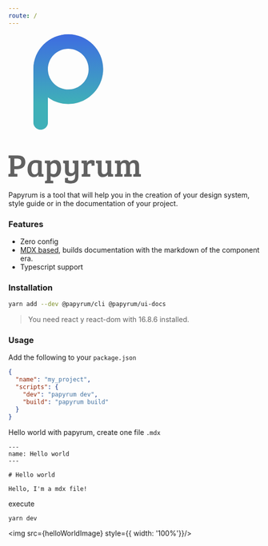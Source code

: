 ```yaml
---
route: /
---
```




<div style={{ textAlign: 'center'}}>
  <svg width="266" height="299" viewBox="0 0 266 299" fill="none" xmlns="http://www.w3.org/2000/svg">
    <path fill-rule="evenodd" clip-rule="evenodd" d="M119.755 139.509C158.279 139.509 189.509 108.279 189.509 69.7546C189.509 31.2302 158.279 0 119.755 0C81.2302 0 50 31.2302 50 69.7546C50 70.1551 50.0034 70.5548 50.0101 70.9538C50.0034 71.135 50 71.3171 50 71.5V176.5C50 184.508 56.4919 191 64.5 191C72.5081 191 79 184.508 79 176.5V126.372C90.4645 134.639 104.541 139.509 119.755 139.509ZM79 71.7214C80.0261 93.3419 97.8801 110.556 119.755 110.556C142.288 110.556 160.556 92.2885 160.556 69.7546C160.556 47.2207 142.288 28.9534 119.755 28.9534C97.2207 28.9534 78.9534 47.2207 78.9534 69.7546C78.9534 69.9675 78.9551 70.18 78.9583 70.3921C78.9859 70.7578 79 71.1273 79 71.5V71.7214Z" fill="#C4C4C4"/>
    <path fill-rule="evenodd" clip-rule="evenodd" d="M119.755 139.509C158.279 139.509 189.509 108.279 189.509 69.7546C189.509 31.2302 158.279 0 119.755 0C81.2302 0 50 31.2302 50 69.7546C50 70.1551 50.0034 70.5548 50.0101 70.9538C50.0034 71.135 50 71.3171 50 71.5V176.5C50 184.508 56.4919 191 64.5 191C72.5081 191 79 184.508 79 176.5V126.372C90.4645 134.639 104.541 139.509 119.755 139.509ZM79 71.7214C80.0261 93.3419 97.8801 110.556 119.755 110.556C142.288 110.556 160.556 92.2885 160.556 69.7546C160.556 47.2207 142.288 28.9534 119.755 28.9534C97.2207 28.9534 78.9534 47.2207 78.9534 69.7546C78.9534 69.9675 78.9551 70.18 78.9583 70.3921C78.9859 70.7578 79 71.1273 79 71.5V71.7214Z" fill="url(#paint0_linear)"/>
    <path d="M0.0480001 285V279.816L2.16 279.624C3.39733 279.496 4.016 278.899 4.016 277.832V248.072L0.368 247.88V242.44H18.672C23.4507 242.44 27.1627 243.571 29.808 245.832C32.496 248.051 33.84 251.4 33.84 255.88C33.84 260.36 32.3253 263.859 29.296 266.376C26.2667 268.851 22.256 270.088 17.264 270.088H11.824V279.368L17.968 279.56V285H0.0480001ZM11.824 263.88H16.432C22.6613 263.88 25.776 261.341 25.776 256.264C25.776 253.192 24.9653 251.165 23.344 250.184C21.7653 249.16 19.2267 248.648 15.728 248.648H11.824V263.88ZM66.598 254.088V277.896C66.598 278.579 66.7047 279.048 66.918 279.304C67.174 279.56 67.6007 279.709 68.198 279.752L70.246 279.88V285H60.07V281.288L59.878 281.224C57.7447 284.296 54.822 285.832 51.11 285.832C46.758 285.832 43.5367 284.445 41.446 281.672C39.3553 278.899 38.31 275.101 38.31 270.28C38.31 264.477 39.718 259.955 42.534 256.712C45.35 253.469 49.574 251.848 55.206 251.848C58.8327 251.848 62.63 252.595 66.598 254.088ZM59.174 274.824V258.248C57.9793 257.693 56.3367 257.416 54.246 257.416C51.3873 257.416 49.318 258.568 48.038 260.872C46.758 263.176 46.118 266.227 46.118 270.024C46.118 276.936 48.3367 280.392 52.774 280.392C54.6513 280.392 56.1873 279.837 57.382 278.728C58.5767 277.576 59.174 276.275 59.174 274.824ZM77.1335 291.08V260.104C77.1335 259.379 77.0055 258.888 76.7495 258.632C76.5362 258.333 76.1308 258.184 75.5335 258.184L72.8455 257.992V252.808H83.6615V256.968C84.3442 255.688 85.5815 254.515 87.3735 253.448C89.1655 252.381 91.2988 251.848 93.7735 251.848C101.496 251.848 105.358 257.267 105.358 268.104C105.358 273.864 104.099 278.28 101.582 281.352C99.0642 284.424 95.6508 285.96 91.3415 285.96C88.7815 285.96 86.4988 285.341 84.4935 284.104V292.936L89.6775 293.192V298.248H73.1655V293.384L75.2775 293.192C75.9175 293.107 76.3868 292.915 76.6855 292.616C76.9842 292.36 77.1335 291.848 77.1335 291.08ZM97.4215 268.744C97.4215 261.619 95.2668 258.056 90.9575 258.056C89.1655 258.056 87.6295 258.611 86.3495 259.72C85.1122 260.787 84.4935 262.067 84.4935 263.56V278.28C86.1148 279.347 88.0775 279.88 90.3815 279.88C92.7282 279.88 94.4775 278.813 95.6295 276.68C96.8242 274.547 97.4215 271.901 97.4215 268.744ZM133.477 283.784V278.92C131.13 282.248 127.674 283.912 123.109 283.912C116.495 283.912 113.189 280.221 113.189 272.84V259.976C113.189 258.824 112.655 258.227 111.589 258.184L109.541 258.056V252.808H120.805V271.176C120.805 273.437 121.125 275.144 121.765 276.296C122.405 277.448 123.727 278.024 125.733 278.024C127.738 278.024 129.338 277.405 130.533 276.168C131.77 274.931 132.389 273.437 132.389 271.688V260.104C132.389 259.379 132.261 258.888 132.005 258.632C131.791 258.333 131.386 258.184 130.789 258.184L128.741 258.056V252.808H140.005V283.784C140.005 288.947 138.746 292.723 136.229 295.112C133.754 297.501 129.978 298.696 124.901 298.696C119.866 298.696 115.941 297.992 113.125 296.584V287.688L119.205 287.176V290.248C119.205 291.4 119.738 292.168 120.805 292.552C121.871 292.979 123.343 293.192 125.221 293.192C130.725 293.192 133.477 290.056 133.477 283.784ZM150.58 277.832V260.104C150.58 259.421 150.452 258.952 150.196 258.696C149.983 258.397 149.577 258.227 148.98 258.184L146.292 257.992V252.808H157.108V257.608C157.876 255.944 159.071 254.579 160.692 253.512C162.313 252.403 164.169 251.848 166.26 251.848C168.393 251.848 170.42 252.317 172.34 253.256V262.792L166.388 263.24V260.296C166.388 259.443 166.175 258.909 165.748 258.696C165.279 258.483 164.703 258.376 164.02 258.376C162.313 258.376 160.905 258.995 159.796 260.232C158.729 261.427 158.196 262.963 158.196 264.84V279.688L163.764 279.944V285H146.612V280.136L148.724 279.944C149.364 279.859 149.833 279.688 150.132 279.432C150.431 279.133 150.58 278.6 150.58 277.832ZM209.47 279.944V285H199.102V280.84C196.755 284.168 193.299 285.832 188.734 285.832C182.12 285.832 178.814 282.141 178.814 274.76V259.976C178.814 258.824 178.28 258.227 177.214 258.184L175.166 258.056V252.808H186.43V273.096C186.43 275.357 186.75 277.064 187.39 278.216C188.03 279.368 189.352 279.944 191.358 279.944C193.363 279.944 194.963 279.325 196.158 278.088C197.395 276.851 198.014 275.357 198.014 273.608V260.104C198.014 259.421 197.886 258.952 197.63 258.696C197.416 258.397 197.011 258.227 196.414 258.184L194.366 258.056V252.808H205.63V277.896C205.63 278.579 205.736 279.048 205.95 279.304C206.163 279.517 206.59 279.667 207.229 279.752L209.47 279.944ZM212.978 257.992V252.808H223.794V256.968C226.183 253.555 229.447 251.848 233.586 251.848C237.767 251.848 240.583 253.555 242.034 256.968C244.423 253.555 247.666 251.848 251.762 251.848C254.834 251.848 257.202 252.787 258.866 254.664C260.53 256.499 261.362 259.272 261.362 262.984V279.688L265.01 279.88V285H249.778V280.136L251.89 279.944C252.53 279.859 252.978 279.688 253.234 279.432C253.533 279.133 253.703 278.621 253.746 277.896V264.648C253.746 262.301 253.469 260.573 252.914 259.464C252.402 258.312 251.165 257.736 249.202 257.736C247.239 257.736 245.725 258.333 244.658 259.528C243.634 260.723 243.122 262.323 243.122 264.328V279.688L246.642 279.88V285H231.538V280.136L233.65 279.944C234.29 279.859 234.759 279.688 235.058 279.432C235.357 279.133 235.506 278.6 235.506 277.832V264.648C235.506 262.301 235.229 260.573 234.674 259.464C234.162 258.312 232.903 257.736 230.898 257.736C228.935 257.736 227.442 258.355 226.418 259.592C225.394 260.829 224.882 262.365 224.882 264.2V279.688L228.338 279.88V285H213.234V280.136L215.346 279.944C215.986 279.859 216.455 279.688 216.754 279.432C217.053 279.133 217.202 278.6 217.202 277.832H217.266V260.168C217.266 259.443 217.138 258.952 216.882 258.696C216.669 258.397 216.263 258.227 215.666 258.184L212.978 257.992Z" fill="#616161"/>
    <defs>
    <linearGradient id="paint0_linear" x1="119.755" y1="0" x2="119.755" y2="139.509" gradientUnits="userSpaceOnUse">
    <stop stop-color="#3E6CE1"/>
    <stop offset="1" stop-color="#3FB0B8"/>
    </linearGradient>
    </defs>
  </svg>
</div>


Papyrum is a tool that will help you in the creation of your design system, style guide or in the documentation of your project.

### Features

- Zero config
- [MDX based](https://mdxjs.com/), builds documentation with the markdown of the component era.
- Typescript support

### Installation

```bash
yarn add --dev @papyrum/cli @papyrum/ui-docs
```

> You need react y react-dom with 16.8.6 installed.

### Usage

Add the following to your  `package.json`

```json
{
  "name": "my_project",
  "scripts": {
    "dev": "papyrum dev",
    "build": "papyrum build"
  }
}
```

Hello world with papyrum, create one file `.mdx`

```
---
name: Hello world
---

# Hello world

Hello, I'm a mdx file!
```

execute

```bash
yarn dev
```

<img src={helloWorldImage} style={{ width: '100%'}}/>
